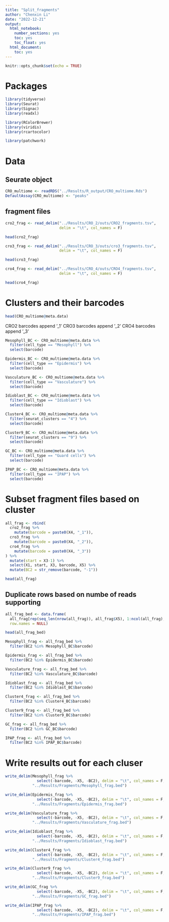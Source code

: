 ```yaml
---
title: "Split_fragments"
author: "Chenxin Li"
date: "2022-12-21"
output:  
  html_notebook:
    number_sections: yes
    toc: yes
    toc_float: yes
  html_document:
    toc: yes
---
```


```r
knitr::opts_chunk$set(echo = TRUE)
```

# Packages 
```r
library(tidyverse)
library(Seurat) 
library(Signac)
library(readxl)

library(RColorBrewer)
library(viridis)
library(rcartocolor)

library(patchwork)
```

# Data
## Seurate object
```r
CRO_multiome <- readRDS("../Results/R_output/CRO_multiome.Rds")
DefaultAssay(CRO_multiome) <- "peaks"
```

## fragment files 
```r
cro2_frag <- read_delim("../Results/CRO_2/outs/CRO2_fragments.tsv",
                        delim = "\t", col_names = F)

head(cro2_frag)
```
```r
cro3_frag <- read_delim("../Results/CRO_3/outs/cro3_fragments.tsv",
                        delim = "\t", col_names = F)

head(cro3_frag)
```

```r
cro4_frag <- read_delim("../Results/CRO_4/outs/CRO4_fragments.tsv",
                        delim = "\t", col_names = F)

head(cro4_frag)
```

# Clusters and their barcodes 
```r
head(CRO_multiome@meta.data)
```

CRO2 barcodes append '_1'
CRO3 barcodes append '_2'
CRO4 barcodes append '_3'

```r
Mesophyll_BC <- CRO_multiome@meta.data %>% 
  filter(cell_type == "Mesophyll") %>%  
  select(barcode)

Epidermis_BC <- CRO_multiome@meta.data %>% 
  filter(cell_type == "Epidermis") %>%  
  select(barcode)

Vasculature_BC <- CRO_multiome@meta.data %>% 
  filter(cell_type == "Vasculature") %>%  
  select(barcode)

Idioblast_BC <- CRO_multiome@meta.data %>% 
  filter(cell_type == "Idioblast") %>%  
  select(barcode)

Cluster4_BC <- CRO_multiome@meta.data %>% 
  filter(seurat_clusters == "4") %>%  
  select(barcode)

Cluster9_BC <- CRO_multiome@meta.data %>% 
  filter(seurat_clusters == "9") %>%  
  select(barcode)

GC_BC <- CRO_multiome@meta.data %>% 
  filter(cell_type == "Guard cells") %>%  
  select(barcode)

IPAP_BC <- CRO_multiome@meta.data %>% 
  filter(cell_type == "IPAP") %>%  
  select(barcode)
```

# Subset fragment files based on cluster
```r
all_frag <- rbind(
  cro2_frag %>% 
    mutate(barcode = paste0(X4, "_1")), 
  cro3_frag %>% 
    mutate(barcode = paste0(X4, "_2")),
  cro4_frag %>% 
    mutate(barcode = paste0(X4, "_3"))
) %>% 
  mutate(start = X3-1) %>% 
  select(X1, start, X3, barcode, X5) %>% 
  mutate(BC2 = str_remove(barcode, "-1"))

head(all_frag)
```

## Duplicate rows based on numbe of reads supporting 
```r
all_frag_bed <- data.frame(
  all_frag[rep(seq_len(nrow(all_frag)), all_frag$X5), 1:ncol(all_frag), drop = F], 
  row.names = NULL)

head(all_frag_bed)
```



```r
Mesophyll_frag <- all_frag_bed %>% 
  filter(BC2 %in% Mesophyll_BC$barcode)

Epidermis_frag <- all_frag_bed %>% 
  filter(BC2 %in% Epidermis_BC$barcode)

Vasculature_frag <- all_frag_bed %>% 
  filter(BC2 %in% Vasculature_BC$barcode)

Idioblast_frag <- all_frag_bed %>% 
  filter(BC2 %in% Idioblast_BC$barcode)

Cluster4_frag <- all_frag_bed %>% 
  filter(BC2 %in% Cluster4_BC$barcode)

Cluster9_frag <- all_frag_bed %>% 
  filter(BC2 %in% Cluster9_BC$barcode)

GC_frag <- all_frag_bed %>% 
  filter(BC2 %in% GC_BC$barcode)

IPAP_frag <- all_frag_bed %>% 
  filter(BC2 %in% IPAP_BC$barcode)
```


# Write results out for each cluser 
```r
write_delim(Mesophyll_frag %>% 
              select(-barcode, -X5, -BC2), delim = "\t", col_names = F, 
            "../Results/Fragments/Mesophyll_frag.bed")

write_delim(Epidermis_frag %>% 
              select(-barcode, -X5, -BC2), delim = "\t", col_names = F, 
            "../Results/Fragments/Epidermis_frag.bed")

write_delim(Vasculature_frag %>% 
              select(-barcode, -X5, -BC2), delim = "\t", col_names = F, 
            "../Results/Fragments/Vasculature_frag.bed")

write_delim(Idioblast_frag %>% 
              select(-barcode, -X5, -BC2), delim = "\t", col_names = F, 
            "../Results/Fragments/Idioblast_frag.bed")

write_delim(Cluster4_frag %>% 
              select(-barcode, -X5, -BC2), delim = "\t", col_names = F, 
            "../Results/Fragments/Cluster4_frag.bed")

write_delim(Cluster9_frag %>% 
              select(-barcode, -X5, -BC2), delim = "\t", col_names = F, 
            "../Results/Fragments/Cluster9_frag.bed")

write_delim(GC_frag %>% 
              select(-barcode, -X5, -BC2), delim = "\t", col_names = F, 
            "../Results/Fragments/GC_frag.bed")

write_delim(IPAP_frag %>% 
              select(-barcode, -X5, -BC2), delim = "\t", col_names = F, 
            "../Results/Fragments/IPAP_frag.bed")
```

